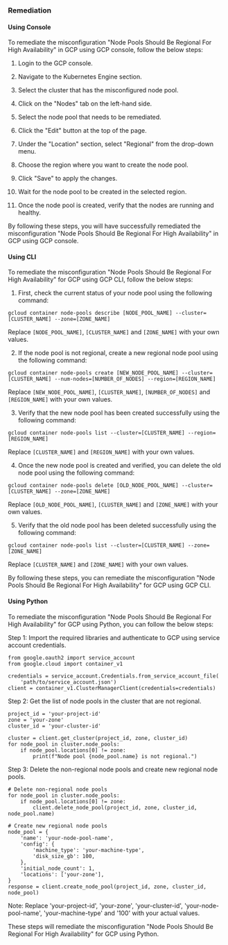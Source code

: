 ### Remediation

#### Using Console

To remediate the misconfiguration "Node Pools Should Be Regional For High Availability" in GCP using GCP console, follow the below steps:

1. Login to the GCP console.

2. Navigate to the Kubernetes Engine section.

3. Select the cluster that has the misconfigured node pool.

4. Click on the "Nodes" tab on the left-hand side.

5. Select the node pool that needs to be remediated.

6. Click the "Edit" button at the top of the page.

7. Under the "Location" section, select "Regional" from the drop-down menu.

8. Choose the region where you want to create the node pool.

9. Click "Save" to apply the changes.

10. Wait for the node pool to be created in the selected region.

11. Once the node pool is created, verify that the nodes are running and healthy.

By following these steps, you will have successfully remediated the misconfiguration "Node Pools Should Be Regional For High Availability" in GCP using GCP console.

#### Using CLI

To remediate the misconfiguration "Node Pools Should Be Regional For High Availability" for GCP using GCP CLI, follow the below steps:

1. First, check the current status of your node pool using the following command:
```
gcloud container node-pools describe [NODE_POOL_NAME] --cluster=[CLUSTER_NAME] --zone=[ZONE_NAME]
```
Replace `[NODE_POOL_NAME]`, `[CLUSTER_NAME]` and `[ZONE_NAME]` with your own values.

2. If the node pool is not regional, create a new regional node pool using the following command:
```
gcloud container node-pools create [NEW_NODE_POOL_NAME] --cluster=[CLUSTER_NAME] --num-nodes=[NUMBER_OF_NODES] --region=[REGION_NAME]
```
Replace `[NEW_NODE_POOL_NAME]`, `[CLUSTER_NAME]`, `[NUMBER_OF_NODES]` and `[REGION_NAME]` with your own values.

3. Verify that the new node pool has been created successfully using the following command:
```
gcloud container node-pools list --cluster=[CLUSTER_NAME] --region=[REGION_NAME]
```
Replace `[CLUSTER_NAME]` and `[REGION_NAME]` with your own values.

4. Once the new node pool is created and verified, you can delete the old node pool using the following command:
```
gcloud container node-pools delete [OLD_NODE_POOL_NAME] --cluster=[CLUSTER_NAME] --zone=[ZONE_NAME]
```
Replace `[OLD_NODE_POOL_NAME]`, `[CLUSTER_NAME]` and `[ZONE_NAME]` with your own values.

5. Verify that the old node pool has been deleted successfully using the following command:
```
gcloud container node-pools list --cluster=[CLUSTER_NAME] --zone=[ZONE_NAME]
```
Replace `[CLUSTER_NAME]` and `[ZONE_NAME]` with your own values.

By following these steps, you can remediate the misconfiguration "Node Pools Should Be Regional For High Availability" for GCP using GCP CLI.

#### Using Python

To remediate the misconfiguration "Node Pools Should Be Regional For High Availability" for GCP using Python, you can follow the below steps:

Step 1: Import the required libraries and authenticate to GCP using service account credentials.

```
from google.oauth2 import service_account
from google.cloud import container_v1

credentials = service_account.Credentials.from_service_account_file(
    'path/to/service_account.json')
client = container_v1.ClusterManagerClient(credentials=credentials)
```

Step 2: Get the list of node pools in the cluster that are not regional.

```
project_id = 'your-project-id'
zone = 'your-zone'
cluster_id = 'your-cluster-id'

cluster = client.get_cluster(project_id, zone, cluster_id)
for node_pool in cluster.node_pools:
    if node_pool.locations[0] != zone:
        print(f"Node pool {node_pool.name} is not regional.")
```

Step 3: Delete the non-regional node pools and create new regional node pools.

```
# Delete non-regional node pools
for node_pool in cluster.node_pools:
    if node_pool.locations[0] != zone:
        client.delete_node_pool(project_id, zone, cluster_id, node_pool.name)

# Create new regional node pools
node_pool = {
    'name': 'your-node-pool-name',
    'config': {
        'machine_type': 'your-machine-type',
        'disk_size_gb': 100,
    },
    'initial_node_count': 1,
    'locations': ['your-zone'],
}
response = client.create_node_pool(project_id, zone, cluster_id, node_pool)
```

Note: Replace 'your-project-id', 'your-zone', 'your-cluster-id', 'your-node-pool-name', 'your-machine-type' and '100' with your actual values. 

These steps will remediate the misconfiguration "Node Pools Should Be Regional For High Availability" for GCP using Python.

